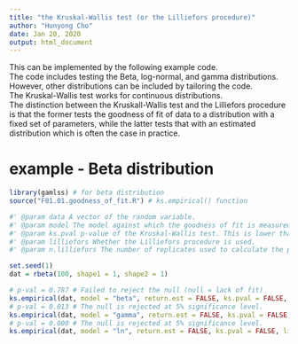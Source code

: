 ```yaml
---
title: "the Kruskal-Wallis test (or the Lilliefors procedure)"
author: "Hunyong Cho"
date: Jan 20, 2020
output: html_document
---
```


This can be implemented by the following example code.  
The code includes testing the Beta, log-normal, and gamma distributions. 
However, other distributions can be included by tailoring the code.  
The Kruskal-Wallis test works for continuous distributions.  
The distinction between the Kruskall-Wallis test and the Lilliefors procedure is that
the former tests the goodness of fit of data to a distribution with a fixed set of parameters,
while the latter tests that with an estimated distribution which is often the case in practice.  


# example - Beta distribution

```r
library(gamlss) # for beta distribution
source("F01.01.goodness_of_fit.R") # ks.empirical() function

#' @param data A vector of the random variable.  
#' @param model The model against which the goodness of fit is measured. Either "beta", "gamma", or "ln" for Beta, Gamma, or log-normal, respectively.  
#' @param ks.pval p-value of the Kruskal-Wallis test. This is lower than the p-value of the Lilliefors procedure and should not be used when the model parameters are estimated.  
#' @param lilliefors Whether the Lilliefors procedure is used.  
#' @param n.lilliefors The number of replicates used to calculate the p-value of the Lilliefors procedure.  

set.seed(1)
dat = rbeta(100, shape1 = 1, shape2 = 1)

# p-val = 0.787 # Failed to reject the null (null = lack of fit)
ks.empirical(dat, model = "beta", return.est = FALSE, ks.pval = FALSE, lilliefors = TRUE, n.lilliefors = 300)
# p-val = 0.013 # The null is rejected at 5% significance level.
ks.empirical(dat, model = "gamma", return.est = FALSE, ks.pval = FALSE, lilliefors = TRUE, n.lilliefors = 300)
# p-val = 0.000 # The null is rejected at 5% significance level.
ks.empirical(dat, model = "ln", return.est = FALSE, ks.pval = FALSE, lilliefors = TRUE, n.lilliefors = 300)
```



